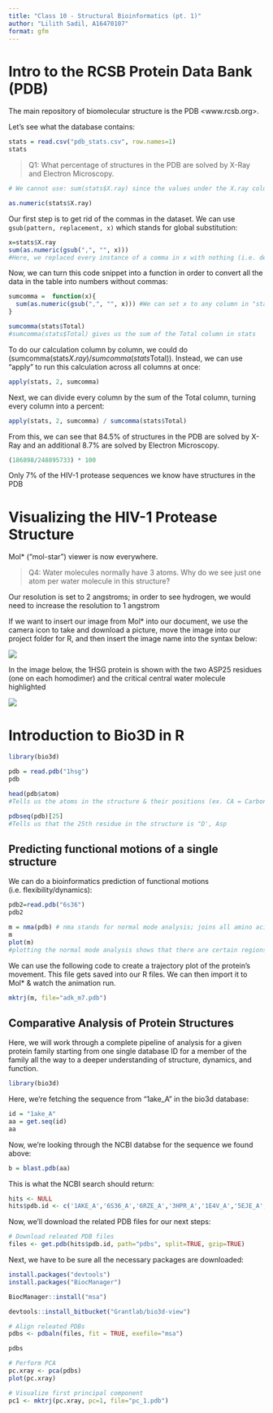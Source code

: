 ```yaml
---
title: "Class 10 - Structural Bioinformatics (pt. 1)"
author: "Lilith Sadil, A16470107"
format: gfm
---
```


# Intro to the RCSB Protein Data Bank (PDB)

The main repository of biomolecular structure is the PDB \<www.rcsb.org\>.

Let's see what the database contains:

```r
stats = read.csv("pdb_stats.csv", row.names=1)
stats
```

> Q1: What percentage of structures in the PDB are solved by X-Ray and Electron Microscopy.

```r
# We cannot use: sum(stats$X.ray) since the values under the X.ray column contain commas like "2,758" which means that the numbers are read as characters instead

as.numeric(stats$X.ray)
```

Our first step is to get rid of the commas in the dataset. We can use `gsub(pattern, replacement, x)` which stands for global substitution:

```r
x=stats$X.ray
sum(as.numeric(gsub(",", "", x)))
#Here, we replaced every instance of a comma in x with nothing (i.e. deletes the commas)
```

Now, we can turn this code snippet into a function in order to convert all the data in the table into numbers without commas:

```r
sumcomma =  function(x){
  sum(as.numeric(gsub(",", "", x))) #We can set x to any column in "stats" in order to calculate its total
}
```

```r
sumcomma(stats$Total)
#sumcomma(stats$Total) gives us the sum of the Total column in stats
```

To do our calculation column by column, we could do (sumcomma(stats$X.ray) / sumcomma(stats$Total)). Instead, we can use "apply" to run this calculation across all columns at once:

```r
apply(stats, 2, sumcomma)
```

Next, we can divide every column by the sum of the Total column, turning every column into a percent:

```r
apply(stats, 2, sumcomma) / sumcomma(stats$Total) 
```

From this, we can see that 84.5% of structures in the PDB are solved by X-Ray and an additional 8.7% are solved by Electron Microscopy.

```r
(186898/248895733) * 100
```

Only 7% of the HIV-1 protease sequences we know have structures in the PDB

# Visualizing the HIV-1 Protease Structure

Mol\* ("mol-star") viewer is now everywhere.

> Q4: Water molecules normally have 3 atoms. Why do we see just one atom per water molecule in this structure?

Our resolution is set to 2 angstroms; in order to see hydrogen, we would need to increase the resolution to 1 angstrom

If we want to insert our image from Mol\* into our document, we use the camera icon to take and download a picture, move the image into our project folder for R, and then insert the image name into the syntax below:

![](1HSG.png)

In the image below, the 1HSG protein is shown with the two ASP25 residues (one on each homodimer) and the critical central water molecule highlighted

![](1HSG2.png)

# Introduction to Bio3D in R

```r
library(bio3d)
```

```r
pdb = read.pdb("1hsg")
pdb
```

```r
head(pdb$atom)
#Tells us the atoms in the structure & their positions (ex. CA = Carbon at position alpha in the amino acid), which chain of the homodimer the atoms are in...
```

```r
pdbseq(pdb)[25]
#Tells us that the 25th residue in the structure is "D', Asp
```

## Predicting functional motions of a single structure

We can do a bioinformatics prediction of functional motions (i.e. flexibility/dynamics):
```r
pdb2=read.pdb("6s36")
pdb2
```

```r
m = nma(pdb) # nma stands for normal mode analysis; joins all amino acids with "springs" and predicts how they may move
m
plot(m)
#plotting the normal mode analysis shows that there are certain regions of the protein that are more susceptible to movemenet than others; some regions are more rigid/fixed
```


We can use the following code to create a trajectory plot of the protein's movement. This file gets saved into our R files. We can then import it to Mol* & watch the animation run.
```r
mktrj(m, file="adk_m7.pdb")
```


## Comparative Analysis of Protein Structures

Here, we will work through a complete pipeline of analysis for a given protein family starting from one single database ID for a member of the family all the way to a deeper understanding of structure, dynamics, and function.

```r
library(bio3d)
```

Here, we're fetching the sequence from "1ake_A" in the bio3d database:
```r
id = "1ake_A"
aa = get.seq(id)
aa
```
Now, we're looking through the NCBI databse for the sequence we found above:
```r
b = blast.pdb(aa)
```
This is what the NCBI search should return:
```r
hits <- NULL
hits$pdb.id <- c('1AKE_A','6S36_A','6RZE_A','3HPR_A','1E4V_A','5EJE_A','1E4Y_A','3X2S_A','6HAP_A','6HAM_A','4K46_A','3GMT_A','4PZL_A')
```
Now, we'll download the related PDB files for our next steps:
```r
# Download releated PDB files
files <- get.pdb(hits$pdb.id, path="pdbs", split=TRUE, gzip=TRUE)
```
Next, we have to be sure all the necessary packages are downloaded:
```r
install.packages("devtools")
install.packages("BiocManager")

BiocManager::install("msa")
```

```r
devtools::install_bitbucket("Grantlab/bio3d-view")
```



```r
# Align releated PDBs
pdbs <- pdbaln(files, fit = TRUE, exefile="msa")
```

```r
pdbs
```

```r
# Perform PCA
pc.xray <- pca(pdbs)
plot(pc.xray)
```

```r
# Visualize first principal component
pc1 <- mktrj(pc.xray, pc=1, file="pc_1.pdb")
```





